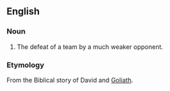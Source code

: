 ==English==

===Noun===
{{en-noun}}

# {{sports}} The defeat of a team by a much weaker opponent.

===Etymology===
From the Biblical story of David and [[Goliath]].